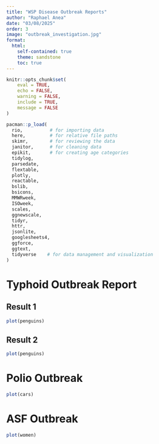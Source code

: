 ```yaml
---
title: "WSP Disease Outbreak Reports"
author: "Raphael Anea"
date: "03/08/2025"
order: 3
image: "outbreak_investigation.jpg"
format:
  html:
    self-contained: true
    theme: sandstone
    toc: true
---
```


```r
knitr::opts_chunk$set(
	eval = TRUE,
	echo = FALSE,
	warning = FALSE,
	include = TRUE,
	message = FALSE
)
```

```r
pacman::p_load(
  rio,          # for importing data
  here,         # for relative file paths
  skimr,        # for reviewing the data
  janitor,      # for cleaning data  
  epikit,       # for creating age categories
  tidylog,
  parsedate,
  flextable,
  plotly,
  reactable,
  bslib,
  bsicons,
  MMWRweek,
  ISOweek,
  scales,
  ggnewscale,
  tidyr,
  httr,
  jsonlite,
  googlesheets4,
  ggforce,
  ggtext,
  tidyverse    # for data management and visualization
)
```

::: panel-tabset
# Typhoid Outbreak Report

## Result 1

```r
plot(penguins)
```

## Result 2

```r
plot(penguins)
```

# Polio Outbreak

```r
plot(cars)
```

# ASF Outbreak

```r
plot(women)
```
:::

